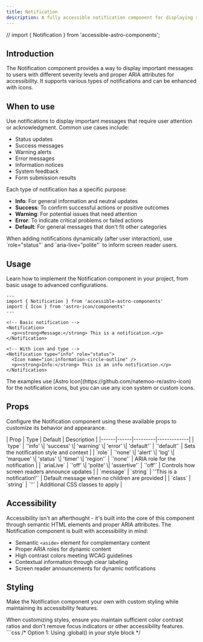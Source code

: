 ```yaml
---
title: Notification
description: A fully accessible notification component for displaying status messages, alerts, and feedback to users.
---
```


// import { Notification } from 'accessible-astro-components';

## Introduction

The Notification component provides a way to display important messages to users with different severity levels and proper ARIA attributes for accessibility. It supports various types of notifications and can be enhanced with icons.

## When to use

Use notifications to display important messages that require user attention or acknowledgment. Common use cases include:

- Status updates
- Success messages
- Warning alerts
- Error messages
- Information notices
- System feedback
- Form submission results

Each type of notification has a specific purpose:
- **Info**: For general information and neutral updates
- **Success**: To confirm successful actions or positive outcomes
- **Warning**: For potential issues that need attention
- **Error**: To indicate critical problems or failed actions
- **Default**: For general messages that don't fit other categories

<Aside type="tip" title="Dynamic notifications">
  When adding notifications dynamically (after user interaction), use `role="status"` and `aria-live="polite"` to inform screen reader users.
</Aside>

## Usage

Learn how to implement the Notification component in your project, from basic usage to advanced configurations.

```astro ins={13}
---
import { Notification } from 'accessible-astro-components'
import { Icon } from 'astro-icon/components'
---

<!-- Basic notification -->
<Notification>
  <p><strong>Message:</strong> This is a notification.</p>
</Notification>

<!-- With icon and type -->
<Notification type="info" role="status">
  <Icon name="ion:information-circle-outline" />
  <p><strong>Info:</strong> This is an info notification.</p>
</Notification>
```

<Aside type="note" title="Icon integration">
  The examples use [Astro Icon](https://github.com/natemoo-re/astro-icon) for the notification icons, but you can use any icon system or custom icons.
</Aside>

## Props

Configure the Notification component using these available props to customize its behavior and appearance.

<div class="props-wrapper">
| Prop | Type | Default | Description |
|------|------|---------|-------------|
| `type` | `'info' \| 'success' \| 'warning' \| 'error' \| 'default'` | `'default'` | Sets the notification style and context |
| `role` | `'none' \| 'alert' \| 'log' \| 'marquee' \| 'status' \| 'timer' \| 'region'` | `'none'` | ARIA role for the notification |
| `ariaLive` | `'off' \| 'polite' \| 'assertive'` | `'off'` | Controls how screen readers announce updates |
| `message` | `string` | `'This is a notification!'` | Default message when no children are provided |
| `class` | `string` | `''` | Additional CSS classes to apply |
</div>

## Accessibility

Accessibility isn't an afterthought - it's built into the core of this component through semantic HTML elements and proper ARIA attributes. The Notification component is built with accessibility in mind:

- Semantic `<aside>` element for complementary content
- Proper ARIA roles for dynamic content
- High contrast colors meeting WCAG guidelines
- Contextual information through clear labeling
- Screen reader announcements for dynamic notifications

## Styling

Make the Notification component your own with custom styling while maintaining its accessibility features.

<Aside type="caution" title="Accessibility considerations">
  When customizing styles, ensure you maintain sufficient color contrast ratios and don't remove focus indicators or other accessibility features.
</Aside>

<Tabs>
  <TabItem label="Custom CSS">
    ```css
    /* Option 1: Using :global() in your style block */
    <style>
      :global(.notification) {
        display: flex;
        gap: 1rem;
        padding: 1rem;
        border-radius: 0.5rem;
        border-inline-start: 4px solid;
        background: light-dark(hsl(204 20% 94%), hsl(215 25% 15%));
        color: light-dark(hsl(215 25% 27%), hsl(215 25% 89%));
        border-color: light-dark(hsl(215 8% 45%), hsl(215 8% 65%));
      }

      :global(.notification[data-type="info"]) {
        background: light-dark(hsl(198 100% 94%), hsl(234 54% 20%));
        color: light-dark(hsl(200 96% 27%), hsl(0 0% 100%));
        border-color: light-dark(hsl(200 78% 46%), hsl(234 100% 60%));
      }

      :global(.notification[data-type="success"]) {
        background: light-dark(hsl(142 72% 94%), hsl(142 54% 20%));
        color: light-dark(hsl(142 76% 27%), hsl(0 0% 100%));
        border-color: light-dark(hsl(142 78% 46%), hsl(142 100% 60%));
      }

      :global(.notification[data-type="warning"]) {
        background: light-dark(hsl(48 100% 94%), hsl(48 54% 20%));
        color: light-dark(hsl(48 96% 27%), hsl(0 0% 100%));
        border-color: light-dark(hsl(48 78% 46%), hsl(48 100% 60%));
      }

      :global(.notification[data-type="error"]) {
        background: light-dark(hsl(0 100% 94%), hsl(0 54% 20%));
        color: light-dark(hsl(0 96% 27%), hsl(0 0% 100%));
        border-color: light-dark(hsl(0 78% 46%), hsl(0 100% 60%));
      }
    </style>

    /* Option 2: Using is:global on the style tag */
    <style is:global>
      .notification {
        display: flex;
        gap: 1rem;
        padding: 1rem;
        border-radius: 0.5rem;
        border-inline-start: 4px solid;
        background: light-dark(hsl(204 20% 94%), hsl(215 25% 15%));
        color: light-dark(hsl(215 25% 27%), hsl(215 25% 89%));
        border-color: light-dark(hsl(215 8% 45%), hsl(215 8% 65%));
      }

      .notification[data-type="info"] {
        background: light-dark(hsl(198 100% 94%), hsl(234 54% 20%));
        color: light-dark(hsl(200 96% 27%), hsl(0 0% 100%));
        border-color: light-dark(hsl(200 78% 46%), hsl(234 100% 60%));
      }

      .notification[data-type="success"] {
        background: light-dark(hsl(142 72% 94%), hsl(142 54% 20%));
        color: light-dark(hsl(142 76% 27%), hsl(0 0% 100%));
        border-color: light-dark(hsl(142 78% 46%), hsl(142 100% 60%));
      }

      .notification[data-type="warning"] {
        background: light-dark(hsl(48 100% 94%), hsl(48 54% 20%));
        color: light-dark(hsl(48 96% 27%), hsl(0 0% 100%));
        border-color: light-dark(hsl(48 78% 46%), hsl(48 100% 60%));
      }

      .notification[data-type="error"] {
        background: light-dark(hsl(0 100% 94%), hsl(0 54% 20%));
        color: light-dark(hsl(0 96% 27%), hsl(0 0% 100%));
        border-color: light-dark(hsl(0 78% 46%), hsl(0 100% 60%));
      }
    </style>
    ```
  </TabItem>
  <TabItem label="Tailwind Classes">
    ```astro
    <Notification 
      type="info"
      class="flex gap-4 p-4 rounded-lg border-l-4 bg-blue-50 dark:bg-blue-900 text-blue-900 dark:text-white border-blue-500"
    >
      <Icon name="ion:information-circle-outline" size="1.5rem" />
      <p>Notification content with Tailwind styling</p>
    </Notification>
    ```
  </TabItem>
</Tabs>

<Aside type="note" title="Style scoping">
  Astro components use scoped styles by default. To override component styles, you'll need to use either `:global()` selectors or the `is:global` directive on your style tag.
</Aside>

## Interactive examples

See the Notification component in action with these practical examples:

### Default notification

<div class="not-content">
  <Notification>
    <p><strong>Message:</strong> This is a notification.</p>
  </Notification>
</div>

### Info notification

<div class="not-content">
  <Notification type="info" role="status">
    <Icon name="ion:information-circle-outline" size="1.5rem" />
    <p><strong>Info:</strong> This is a notification of type info.</p>
  </Notification>
</div>

### Success notification

<div class="not-content">
  <Notification type="success" role="status">
    <Icon name="ion:checkbox-outline" size="1.5rem" />
    <p><strong>Success:</strong> This is a notification of type success.</p>
  </Notification>
</div>

### Warning notification

<div class="not-content">
  <Notification type="warning" role="status">
    <Icon name="ion:warning-outline" size="1.5rem" />
    <p><strong>Warning:</strong> This is a notification of type warning.</p>
  </Notification>
</div>

### Error notification

<div class="not-content">
  <Notification type="error" role="alert">
    <Icon name="ion:alert-circle-outline" size="1.5rem" />
    <p><strong>Error:</strong> This is a notification of type error.</p>
  </Notification>
</div>

